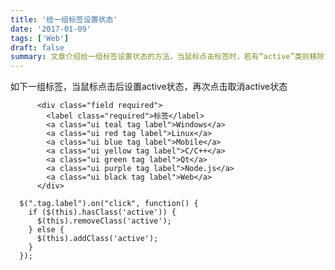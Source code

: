 ```yaml
---
title: '给一组标签设置状态'
date: '2017-01-09'
tags: ['Web']
draft: false
summary: 文章介绍给一组标签设置状态的方法，当鼠标点击标签时，若有“active”类则移除，无则添加。通过 jQuery 代码实现，对多个不同类别的标签进行点击状态设置。 
---
```


如下一组标签，当鼠标点击后设置active状态，再次点击取消active状态
```
      <div class="field required">
        <label class="required">标签</label>
        <a class="ui teal tag label">Windows</a>
        <a class="ui red tag label">Linux</a>
        <a class="ui blue tag label">Mobile</a>
        <a class="ui yellow tag label">C/C++</a>
        <a class="ui green tag label">Qt</a>
        <a class="ui purple tag label">Node.js</a>
        <a class="ui black tag label">Web</a>
      </div>

  $(".tag.label").on("click", function() {
    if ($(this).hasClass('active')) {
      $(this).removeClass('active');
    } else {
      $(this).addClass('active');
    }
  });
```